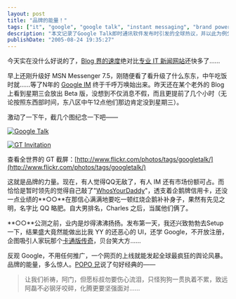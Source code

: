```yaml
---
layout: post
title: "品牌的能量！"
tags: ["it", "google", "google talk", "instant messaging", "brand power", "tencent", "qq", "msn", "shanda"]
description: "本文记录了Google Talk即时通讯软件发布时引发的全球热议，并以此为例分析品牌力量的强大影响力。作者描述了谷歌无需任何推广活动，仅凭一个网页发布就能引发全球舆论风暴的现象。文章对比了当时即时通讯市场的其他参与者，包括领先的腾讯QQ和后来入局的盛大，讽刺地评论了盛大产品的用户界面设计和封闭注册策略。作者引用了一段诙谐的话，暗示谷歌的进入对微软(标叔)、腾讯(化腾)等竞争对手带来的压力，突显了强大品牌在市场竞争中的无形价值。"
publishDate: "2005-08-24 19:35:27"
---
```


今天实在没什么好说的了，[Blog 界的速度](http://www.technorati.com/search/%22Google%20Talk%22?language=zh)绝对比[专业 IT 新闻网站](http://www.donews.com/)还快多了……

早上还刚升级好 MSN Messenger 7.5，刚随便看了看升级了什么东东，中午吃饭时就……等了N年的 [Google IM](http://www.google.com/talk/) 终于千呼万唤始出来。昨天还在某个老外的 Blog 上看到星期三会放出 Beta 版，没想到不仅消息不假，而且更提前了几个小时（无论按照东西部时间，东八区中午12点他们那边肯定没到星期三）。

激动了一下午，截几个图纪念一下吧——

[![Google Talk](https://farm1.staticflickr.com/28/36819816_6004ae9f0f_o.png)](http://www.flickr.com/photos/xdanger/36819816/)

[![GT Invitation](https://farm1.staticflickr.com/22/36827187_1c56d834ce.jpg)](http://www.flickr.com/photos/xdanger/36827187/)

查看全世界的 GT 截屏：[http://www.flickr.com/photos/tags/googletalk/](http://www.flickr.com/photos/tags/googletalk/)

这就是品牌的力量。现在，有人觉得QQ无敌了，有人 IM 还有市场份额可占。而恰恰是暂时领先的觉得自己敲了"[WhosYourDaddy](http://www.battle.net/war3/cheatcodes.shtml)"，透支着企鹅牌信用卡，还没一点业绩的**○○**在那信心满满地要吃一顿红烧企鹅补补身子，果然有先见之明，名字比 QQ 略肥。自大男排名，Charles 之后，当属他们俩了。

**○○**公测之前，业内是炒得沸沸扬扬。发布第一天，我还兴致勃勃去Setup一下，结果盛大竟然能做出比我 YY 的还恶心的 UI，还学 Google，不开放注册，企图吸引人家玩那个[卡通版传奇](http://mland.poptang.com/)，贝台笑大方……

反观 Google，不用任何推广，一个网页的上线就能发起全球最疯狂的舆论风暴。品牌的能量，多么惊人。[POPO 兄](http://plod.popoever.com/)说了句好经典的——

> 让我们祈祷，阿门，但愿标叔勿要伤心流泪，只怪狗狗一贯执着不累，致远阿磊不必钢牙咬碎，化腾更要坚强面对......